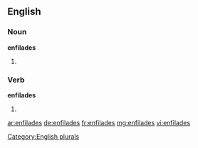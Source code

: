 ==English==

===Noun===
'''enfilades'''

# {{plural of|enfilade}}

===Verb===
'''enfilades'''

# {{third-person singular of|enfilade}}

[[Category:English plurals]]

[[ar:enfilades]]
[[de:enfilades]]
[[fr:enfilades]]
[[mg:enfilades]]
[[vi:enfilades]]